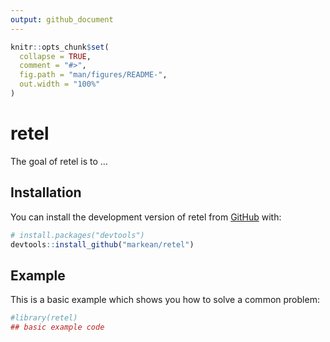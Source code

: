 ```yaml
---
output: github_document
---
```


<!-- README.md is generated from README.Rmd. Please edit that file -->

```r
knitr::opts_chunk$set(
  collapse = TRUE,
  comment = "#>",
  fig.path = "man/figures/README-",
  out.width = "100%"
)
```

# retel

<!-- badges: start -->
<!-- badges: end -->

The goal of retel is to ...

## Installation

You can install the development version of retel from [GitHub](https://github.com/) with:

``` r
# install.packages("devtools")
devtools::install_github("markean/retel")
```

## Example

This is a basic example which shows you how to solve a common problem:

```r
#library(retel)
## basic example code
```
